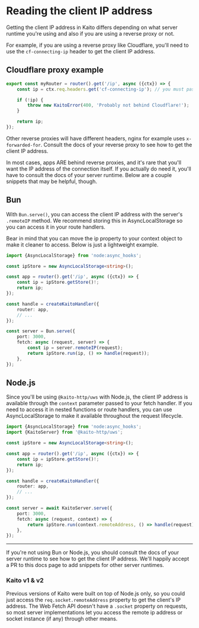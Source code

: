 # Reading the client IP address

Getting the client IP address in Kaito differs depending on what server runtime you're using and also if you are using a reverse proxy or not.

For example, if you are using a reverse proxy like Cloudflare, you'll need to use the `cf-connecting-ip` header to get the client IP address.

## Cloudflare proxy example

```ts
export const myRouter = router().get('/ip', async ({ctx}) => {
	const ip = ctx.req.headers.get('cf-connecting-ip'); // you must pass `.req` in your context object

	if (!ip) {
		throw new KaitoError(400, 'Probably not behind Cloudflare!');
	}

	return ip;
});
```

Other reverse proxies will have different headers, nginx for example uses `x-forwarded-for`. Consult the docs of your reverse proxy to see how to get the client IP address.

In most cases, apps ARE behind reverse proxies, and it's rare that you'll want the IP address of the connection itself. If you actually do need it, you'll have to consult the docs of your server runtime. Below are a couple snippets that may be helpful, though.

## Bun

With `Bun.serve()`, you can access the client IP address with the server's `.remoteIP` method. We recommend storing this in AsyncLocalStorage so you can access it in your route handlers.

Bear in mind that you can move the ip property to your context object to make it cleaner to access. Below is just a lightweight example.

```ts
import {AsyncLocalStorage} from 'node:async_hooks';

const ipStore = new AsyncLocalStorage<string>();

const app = router().get('/ip', async ({ctx}) => {
	const ip = ipStore.getStore()!;
	return ip;
});

const handle = createKaitoHandler({
	router: app,
	// ...
});

const server = Bun.serve({
	port: 3000,
	fetch: async (request, server) => {
		const ip = server.remoteIP(request);
		return ipStore.run(ip, () => handle(request));
	},
});
```

## Node.js

Since you'll be using `@kaito-http/uws` with Node.js, the client IP address is available through the `context` parameter passed to your fetch handler. If you need to access it in nested functions or route handlers, you can use AsyncLocalStorage to make it available throughout the request lifecycle.

```ts
import {AsyncLocalStorage} from 'node:async_hooks';
import {KaitoServer} from '@kaito-http/uws';

const ipStore = new AsyncLocalStorage<string>();

const app = router().get('/ip', async ({ctx}) => {
	const ip = ipStore.getStore()!;
	return ip;
});

const handle = createKaitoHandler({
	router: app,
	// ...
});

const server = await KaitoServer.serve({
	port: 3000,
	fetch: async (request, context) => {
		return ipStore.run(context.remoteAddress, () => handle(request));
	},
});
```

---

If you're not using Bun or Node.js, you should consult the docs of your server runtime to see how to get the client IP address. We'll happily accept a PR to this docs page to add snippets for other server runtimes.

### Kaito v1 & v2

Previous versions of Kaito were built on top of Node.js only, so you could just access the `req.socket.remoteAddress` property to get the client's IP address. The Web Fetch API doesn't have a `.socket` property on requests, so most server implementations let you access the remote ip address or socket instance (if any) through other means.
